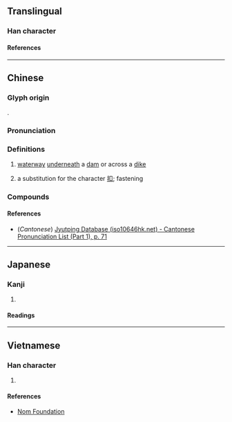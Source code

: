 {{character info}}
==Translingual==

===Han character===
{{Han char|rn=18|rad=刀|as=07|sn=9|four=|canj=MTLN,XMTLN|ids=⿰豆刂}}

====References====
{{Han ref|kx=0139.280|dkj=01991|dj=0317.060|hdz=10340.010|uh=5245}}

----

==Chinese==
{{zh-forms|alt=𠞭}}

===Glyph origin===
{{Han etym}}
{{Han compound|豆|刂|c1=p|c2=s|t2=knife|ls=psc}}.

===Pronunciation===
{{zh-pron
|m=lóu
|c=lau4
|mc=y
|oc=y
|ma=
|cat=n
}}

===Definitions===
{{zh-hanzi}}

# {{lb|zh|dialectal}} [[waterway]] [[underneath]] a [[dam]] or across a [[dike]]
# a substitution for the character [[扣]]; fastening

===Compounds===
{{zh-der|董家剅|剅河}}

====References====
* (''Cantonese'') [http://www.iso10646hk.net/jp/document/download.jsp Jyutping Database (iso10646hk.net) - Cantonese Pronunciation List (Part 1), p. 71]

----

==Japanese==

===Kanji===
{{ja-kanji|grade=|rs=刀07}}

# {{rfdef|ja|sort=刀07}}

====Readings====
{{ja-readings
|on=ろう, る, とう, つ
|kun=さく, さける
}}

----

==Vietnamese==

===Han character===
{{vi-readings|rs=刀07|reading=lâu}}

# {{rfdef|vi|sort=刀07}}

====References====
* [http://nomfoundation.org/common/nom_details.php?codepoint=5245 Nom Foundation]